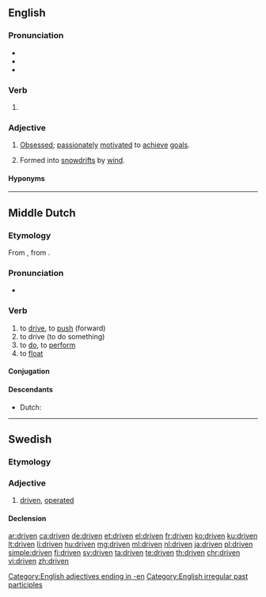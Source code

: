 ==English==

===Pronunciation===
* {{IPA|/ˈdrɪvən/|lang=en}}
* {{audio|en-us-driven.ogg|Audio (US)|lang=en}}
* {{rhymes|ɪvən|lang=en}}

===Verb===
{{head|en|past participle}}

# {{inflection of|drive||past|part|lang=en}}

===Adjective===
{{en-adj}}

# [[obsessed|Obsessed]]; [[passionate]]ly [[motivate]]d to [[achieve]] [[goal]]s.
# {{qualifier|of snow}} Formed into [[snowdrift]]s by [[wind]].

====Hyponyms====
{{hyp4
| {{l|en|behavior-driven}}
| {{l|en|behaviour-driven}}
| {{l|en|compiler-driven}}
| {{l|en|data-driven}}
| {{l|en|demand-driven}}
| {{l|en|destination-driven}}
| {{l|en|domain-driven}}
| {{l|en|event-driven}}
| {{l|en|model-driven}}
| {{l|en|space-driven}}
| {{l|en|test-driven}}
}}

[[Category:English adjectives ending in -en]]
[[Category:English irregular past participles]]

----

==Middle Dutch==

===Etymology===
From {{inh|dum|odt|drīvan}}, from {{etyl|gem-pro|dum}} {{m|gem-pro|*drībaną}}.

===Pronunciation===
* {{IPA|lang=dum|/ˈdriːvən/}}

===Verb===
{{dum-verb}}

# to [[drive]], to [[push]] (forward)
# to drive (to do something)
# to [[do]], to [[perform]]
# to [[float]]

====Conjugation====
{{rfinfl|dum|verb}}

====Descendants====
* Dutch: {{l|nl|drijven}}

----

==Swedish==

===Etymology===
{{sv-verb-form-pastpart|driva}}

===Adjective===
{{head|sv|adjective}}

# [[#English|driven]], [[operated]]

====Declension====
{{sv-adj-pastpart|en-stem=driv}}

[[ar:driven]]
[[ca:driven]]
[[de:driven]]
[[et:driven]]
[[el:driven]]
[[fr:driven]]
[[ko:driven]]
[[ku:driven]]
[[lt:driven]]
[[li:driven]]
[[hu:driven]]
[[mg:driven]]
[[ml:driven]]
[[nl:driven]]
[[ja:driven]]
[[pl:driven]]
[[simple:driven]]
[[fi:driven]]
[[sv:driven]]
[[ta:driven]]
[[te:driven]]
[[th:driven]]
[[chr:driven]]
[[vi:driven]]
[[zh:driven]]